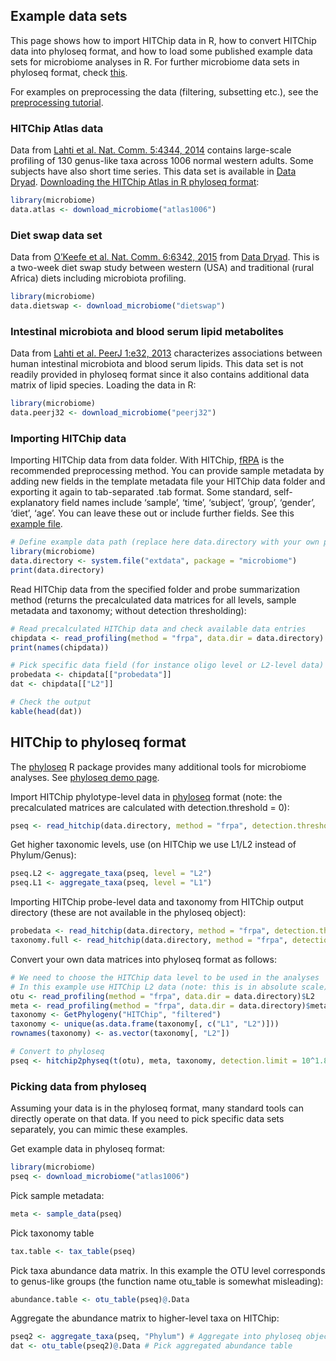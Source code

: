 ## Example data sets

This page shows how to import HITChip data in R, how to convert HITChip data into phyloseq format, and how to load some published example data sets for microbiome analyses in R. For further microbiome data sets in phyloseq format, check [this](http://joey711.github.io/phyloseq/download-microbio.me.html).

For examples on preprocessing the data (filtering, subsetting etc.), see the [preprocessing tutorial](Preprocessing.md).


### HITChip Atlas data 

Data from [Lahti et al. Nat. Comm. 5:4344, 2014](http://www.nature.com/ncomms/2014/140708/ncomms5344/full/ncomms5344.html) contains large-scale profiling of 130 genus-like taxa across 1006 normal western adults. Some subjects have also short time series. This data set is available in [Data Dryad](http://doi.org/10.5061/dryad.pk75d). [Downloading the HITChip Atlas in R phyloseq format](Atlas.md):

```r
library(microbiome)
data.atlas <- download_microbiome("atlas1006")
```


### Diet swap data set

Data from [O'Keefe et al. Nat. Comm. 6:6342, 2015](http://dx.doi.org/10.1038/ncomms7342) from [Data Dryad](http://dx.doi.org/10.5061/dryad.1mn1n). This is a two-week diet swap study between western (USA) and traditional (rural Africa) diets including microbiota profiling.

```r
library(microbiome)
data.dietswap <- download_microbiome("dietswap")
```


### Intestinal microbiota and blood serum lipid metabolites

Data from [Lahti et al. PeerJ 1:e32, 2013](https://peerj.com/articles/32/) characterizes associations between human intestinal microbiota and blood serum lipids. This data set is not readily provided in phyloseq format since it also contains additional data matrix of lipid species. Loading the data in R:

```r
library(microbiome)
data.peerj32 <- download_microbiome("peerj32")
```


### Importing HITChip data

Importing HITChip data from data folder. With HITChip,
[fRPA](http://www.computer.org/csdl/trans/tb/2011/01/ttb2011010217-abs.html)
is the recommended preprocessing method. You can provide sample
metadata by adding new fields in the template metadata file your
HITChip data folder and exporting it again to tab-separated .tab
format. Some standard, self-explanatory field names include 'sample',
'time', 'subject', 'group', 'gender', 'diet', 'age'. You can leave
these out or include further fields. See this [example
file](https://raw.github.com/microbiome/microbiome/master/inst/extdata/meta.tab).


```r
# Define example data path (replace here data.directory with your own path)
library(microbiome)
data.directory <- system.file("extdata", package = "microbiome")
print(data.directory)
```

Read HITChip data from the specified folder and probe summarization
method (returns the precalculated data matrices for all levels, sample
metadata and taxonomy; without detection thresholding):

```r
# Read precalculated HITChip data and check available data entries
chipdata <- read_profiling(method = "frpa", data.dir = data.directory)
print(names(chipdata))

# Pick specific data field (for instance oligo level or L2-level data)
probedata <- chipdata[["probedata"]]
dat <- chipdata[["L2"]]

# Check the output
kable(head(dat))
```


## HITChip to phyloseq format


The [phyloseq](https://github.com/joey711/phyloseq) R package provides
many additional tools for microbiome analyses. See [phyloseq demo
page](http://joey711.github.io/phyloseq-demo/).

Import HITChip phylotype-level data in
[phyloseq](https://github.com/joey711/phyloseq) format (note: the
precalculated matrices are calculated with detection.threshold = 0):

```r
pseq <- read_hitchip(data.directory, method = "frpa", detection.threshold = 10^1.8)$pseq
```

Get higher taxonomic levels, use (on HITChip we use L1/L2 instead of Phylum/Genus):

```r
pseq.L2 <- aggregate_taxa(pseq, level = "L2")
pseq.L1 <- aggregate_taxa(pseq, level = "L1")
```

Importing HITChip probe-level data and taxonomy from HITChip
output directory (these are not available in the phyloseq object):

```r
probedata <- read_hitchip(data.directory, method = "frpa", detection.threshold = 10^1.8)$probedata
taxonomy.full <- read_hitchip(data.directory, method = "frpa", detection.threshold = 10^1.8)$taxonomy.full
```


Convert your own data matrices into phyloseq format as follows:

```r
# We need to choose the HITChip data level to be used in the analyses
# In this example use HITChip L2 data (note: this is in absolute scale)
otu <- read_profiling(method = "frpa", data.dir = data.directory)$L2
meta <- read_profiling(method = "frpa", data.dir = data.directory)$meta
taxonomy <- GetPhylogeny("HITChip", "filtered")
taxonomy <- unique(as.data.frame(taxonomy[, c("L1", "L2")]))
rownames(taxonomy) <- as.vector(taxonomy[, "L2"])

# Convert to phyloseq
pseq <- hitchip2physeq(t(otu), meta, taxonomy, detection.limit = 10^1.8)
```


### Picking data from phyloseq  

Assuming your data is in the phyloseq format, many standard tools can directly operate on that data. If you need to pick specific data sets separately, you can mimic these examples.

Get example data in phyloseq format:

```r
library(microbiome)
pseq <- download_microbiome("atlas1006")
```


Pick sample metadata:

```r
meta <- sample_data(pseq)
```

Pick taxonomy table

```r
tax.table <- tax_table(pseq)
```

Pick taxa abundance data matrix. In this example the OTU level corresponds to genus-like groups (the function name otu_table is somewhat misleading):

```r
abundance.table <- otu_table(pseq)@.Data
```

Aggregate the abundance matrix to higher-level taxa on HITChip:

```r
pseq2 <- aggregate_taxa(pseq, "Phylum") # Aggregate into phyloseq object
dat <- otu_table(pseq2)@.Data # Pick aggregated abundance table
```


